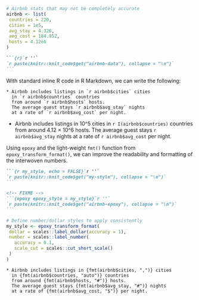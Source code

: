 ```r
# Airbnb stats that may not be completely accurate
airbnb <- list(
 countries = 220,
 cities = 1e5,
 avg_stay = 4.326,
 avg_cost = 184.952,
 hosts = 4.12e6
)
```

````markdown
```{r}`r ''`
`r paste(knitr::knit_code$get("airbnb-data"), collapse = "\n")`
```
````

With standard inline R code in R Markdown, we can write the following:

```verbatim
* Airbnb includes listings in `r airbnb$cities` cities
  in `r airbnb$countries` countries
  from around `r airbnb$hosts` hosts.
  The average guest stays `r airbnb$avg_stay` nights
  at a rate of `r airbnb$avg_cost` per night.
```

* Airbnb includes listings in 10^5 cities
  in `r I(airbnb$countries)` countries
  from around 4.12 × 10^6 hosts.
  The average guest stays `r airbnb$avg_stay` nights
  at a rate of `r airbnb$avg_cost` per night.

Using `epoxy` and the light-weight `fmt()` function from `epoxy_transform_format()`,
we can improve the readability and formatting of the interwoven numbers.


````markdown
```{r my_style, echo = FALSE}`r ''`
`r paste(knitr::knit_code$get("my-style"), collapse = "\n")`
```

<!-- FIXME -->
```{epoxy epoxy_style = my_style}`r ''`
`r paste(knitr::knit_code$get("airbnb-epoxy"), collapse = "\n")`
```
````

```r
# Define number/dollar styles to apply consistently
my_style <- epoxy_transform_format(
 dollar = scales::label_dollar(accuracy = 1),
 number = scales::label_number(
   accuracy = 0.1,
   scale_cut = scales::cut_short_scale()
 )
)
```

<!-- FIXME -->
```epoxy
* Airbnb includes listings in {fmt(airbnb$cities, ",")} cities
  in {fmt(airbnb$countries, "auto")} countries
  from around {fmt(airbnb$hosts, "#")} hosts.
  The average guest stays {fmt(airbnb$avg_stay, "#")} nights
  at a rate of {fmt(airbnb$avg_cost, "$")} per night.
```

